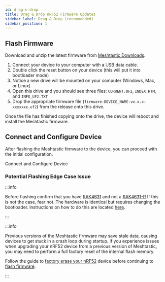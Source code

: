 ```yaml
---
id: drag-n-drop
title: Drag & Drop nRF52 Firmware Updates
sidebar_label: Drag & Drop (recommended)
sidebar_position: 1
---
```



## Flash Firmware

Download and unzip the latest firmware from [Meshtastic Downloads](https://meshtastic.org/downloads).

1. Connect your device to your computer with a USB data cable.
2. Double click the reset button on your device (this will put it into bootloader mode)
3. Notice a new drive will be mounted on your computer (Windows, Mac, or Linux)
4. Open this drive and you should see three files: `CURRENT.UF2`, `INDEX.HTM`, and `INFO_UF2.TXT`
5. Drop the appropriate firmware file (`firmware-DEVICE_NAME-vx.x.x-xxxxxxx.uf2`) from the release onto this drive.

Once the file has finished copying onto the drive, the device will reboot and install the Meshtastic firmware.

## Connect and Configure Device

After flashing the Meshtastic firmware to the device, you can proceed with the initial configuration.

<div className="indexCtasBody">
  <Link
    className={"button button--outline button--lg cta--button"}
    to={"/docs/getting-started/initial-config"}
  >
    Connect and Configure Device
  </Link>
</div>


### Potential Flashing Edge Case Issue

:::info

Before flashing confirm that you have [RAK4631](https://docs.rakwireless.com/Product-Categories/WisBlock/RAK4631/) and not a [RAK4631-R](https://docs.rakwireless.com/Product-Categories/WisBlock/RAK4631-R/) If this is not the case, fear not. The hardware is identical but requires changing the bootloader. Instructions on how to do this are located [here](/docs/getting-started/flashing-firmware/nrf52/convert-rak4631r).

:::

:::info

Previous versions of the Meshtastic firmware may save stale data, causing devices to get stuck in a crash loop during startup. If you experience issues when upgrading your nRF52 device from a previous version of Meshtastic, you may need to perform a full factory reset of the internal flash memory.

Follow the guide to [factory erase your nRF52](/docs/getting-started/flashing-firmware/nrf52/nrf52-erase) device before continuing to [flash firmware](#flash-firmware).

:::
